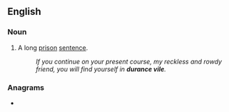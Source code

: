 ==English==

===Noun===
{{en-noun|-}}

# {{lb|en|obsolete}} A long [[prison]] [[sentence]].
#: ''If you continue on your present course, my reckless and rowdy friend, you will find yourself in '''durance vile'''.''

===Anagrams===
* {{anagrams|en|delivraunce}}